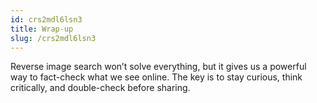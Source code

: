 ```yaml
---
id: crs2mdl6lsn3
title: Wrap-up
slug: /crs2mdl6lsn3
---
```


Reverse image search won’t solve everything, but it gives us a powerful way to fact-check what we see online. The key is to stay curious, think critically, and double-check before sharing.

